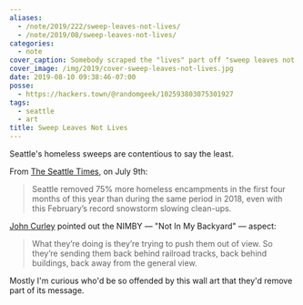 ```yaml
---
aliases:
  - /note/2019/222/sweep-leaves-not-lives/
  - /note/2019/08/sweep-leaves-not-lives/
categories:
  - note
cover_caption: Somebody scraped the "lives" part off "sweep leaves not lives"
cover_image: /img/2019/cover-sweep-leaves-not-lives.jpg
date: 2019-08-10 09:38:46-07:00
posse:
  - https://hackers.town/@randomgeek/102593803075301927
tags:
  - seattle
  - art
title: Sweep Leaves Not Lives
---
```


Seattle's homeless sweeps are contentious to say the least.

From [The Seattle Times][], on July 9th:

[The Seattle Times]: https://www.seattletimes.com/seattle-news/homeless/on-way-to-long-term-changes-seattle-mayor-jenny-durkan-quietly-clears-homeless-camps/

> Seattle removed 75% more homeless encampments in the first four months of this year than during the same period in 2018, even with this February’s record snowstorm slowing clean-ups.

[John Curley][] pointed out the NIMBY — "Not In My Backyard" — aspect:

[John Curley]: https://mynorthwest.com/1445501/seattle-homeless-sweeps-2019/

> What they’re doing is they’re trying to push them out of view. So they’re sending them back behind railroad tracks, back behind buildings, back away from the general view.

Mostly I'm curious who'd be so offended by this wall art that they'd remove part of its message.
